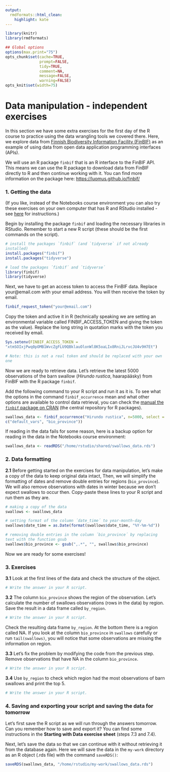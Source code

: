 ```yaml
---
output:
  rmdformats::html_clean:
    highlight: kate
---
```


```{=html}
<style>
  code {
    white-space : pre-wrap !important;
    word-break: break-word;
  }
</style>
```
```r
library(knitr)
library(rmdformats)

## Global options
options(max.print="75")
opts_chunk$set(cache=TRUE,
               prompt=FALSE,
               tidy=TRUE,
               comment=NA,
               message=FALSE,
               warning=FALSE)
opts_knit$set(width=75)
```

# Data manipulation - independent exercises

In this section we have some extra exercises for the first day of the R course to practice using the data wrangling tools we covered there. Here, we explore data from [Finnish Biodiversity Information Facility (FinBIF)](https://laji.fi/en/about/2986) as an example of using data from open data application programming interfaces (APIs).

We will use an R package `finbif` that is an R interface to the FinBIF API. This means we can use the R package to download data from FinBIF directly to R and then continue working with it. You can find more information on the package here: <https://luomus.github.io/finbif/>

### **1. Getting the data**

(If you like, instead of the Notebooks course environment you can also try these exercises on your own computer that has R and RStudio installed - see [here](https://e-learn.csc.fi/mod/url/view.php?id=2191) for instructions.)

Begin by installing the package `finbif` and loading the necessary libraries in RStudio. Remember to start a new R script (these should be the first commands on the script).

``` r
# install the packages `finbif` (and `tidyverse` if not already installed)
install.packages("finbif")
install.packages("tidyverse")

# load the packages ´finbif´ and ´tidyverse´
library(finbif)
library(tidyverse)
```

Next, we have to get an access token to access the FinBIF data. Replace your\@email.com with your email address. You will then receive the token by email.

``` r
finbif_request_token("your@email.com")
```

Copy the token and active it in R (technically speaking we are setting an environmental variable called FINBIF_ACCESS_TOKEN and giving the token as the value). Replace the long string in quotation marks with the token you received by email.

``` r
Sys.setenv(FINBIF_ACCESS_TOKEN = "xtmSOIxjPwq0pOMB1WvcZgFLU9QBklauOlonWl8K5oaLIx8RniJLrvcJU4v9H7Et")

# Note: this is not a real token and should be replaced with your own one
```

Now we are ready to retrieve data. Let's retrieve the latest 5000 observations of the barn swallow (*Hirundo rustica*, haarapääsky) from FinBIF with the R package `finbif`.

Add the following command to your R script and run it as it is. To see what the options in the command `finbif_occurrence` mean and what other options are available to control data retrieval, you can check the [manual the `finbif` package on CRAN](https://cloud.r-project.org/web/packages/finbif/finbif.pdf) (the central repository for R packages).

``` r
swallows_data <- finbif_occurrence("Hirundo rustica", n=5000, select = c("default_vars", "bio_province"))
```

If reading in the data fails for some reason, here is a backup option for reading in the data in the Notebooks course environment:

``` r
swallows_data <- readRDS("/home/rstudio/shared/swallows_data.rds")
```

### **2. Data formatting**

**2.1** Before getting started on the exercises for data manipulation, let's make a copy of the data to keep original data intact, Then, we will simplify the formatting of dates and remove double entries for regions (`bio_province`). We will also remove observations with dates in winter because we don't expect swallows to occur then. Copy-paste these lines to your R script and run them as they are.

``` r
# making a copy of the data
swallows <- swallows_data

# setting format of the column ´date_time´ to year-month-day
swallows$date_time = as.Date(format(swallows$date_time, "%Y-%m-%d"))

# removing double entries in the column ´bio_province´ by replacing text with the function gsub
swallows$bio_province <- gsub(",.*", "", swallows$bio_province)
```

Now we are ready for some exercises!

### **3. Exercises**

**3.1** Look at the first lines of the data and check the structure of the object.

``` r
# Write the answer in your R script.
```

**3.2** The column `bio_province` shows the region of the observation. Let's calculate the number of swallows observations (rows in the data) by region. Save the result in a data frame called `by_region`. 

``` r
# Write the answer in your R script.
```

Check the resulting data frame `by_region`. At the bottom there is a region called NA. If you look at the column `bio_province` in `swallows` carefully or run `tail(swallows)`, you will notice that some observations are missing the information on region.

**3.3** Let's fix the problem by modifying the code from the previous step. Remove observations that have NA in the column `bio_province`.

``` r
# Write the answer in your R script.
```

**3.4** Use `by_region` to check which region had the most observations of barn swallows and print the top 5.

``` r
# Write the answer in your R script.
```

### **4. Saving and exporting your script and saving the data for tomorrow**

Let's first save the R script as we will run through the answers tomorrow. Can you remember how to save and export it? You can find some instructions in the **Starting with Data exercise sheet** (steps 7.3 and 7.4).

Next, let's save the data so that we can continue with it without retrieving it from the database again. Here we will save the data in the `my-work` directory as an R object (.rds file) with the command `saveRDS()`:

``` r
saveRDS(swallows_data, "/home/rstudio/my-work/swallows_data.rds")
```
